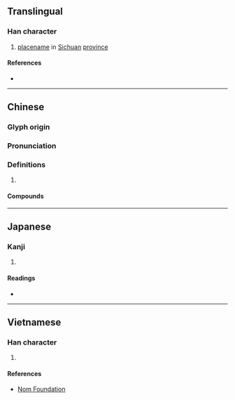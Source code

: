 {{also|滪}}
{{character info/new}}
==Translingual==

===Han character===
{{Han char|rn=85|rad=水|as=13|sn=16|four=31186|canj=ENNC|ids=⿰氵預}}

# [[placename]] in [[Sichuan]] [[province]]

====References====
* {{Han ref|kx=0653.010|dkj=18388|dj=1063.030|hdz=31765.060|uh=6FA6|ud=28582|bh=BF48|bd=48968}}

----

==Chinese==
{{zh-forms|s=滪}}

===Glyph origin===
{{Han etym}}

===Pronunciation===
{{zh-pron
|m=yù
|c=jyu6
|mc=y
|oc=y
|cat=pn
}}

===Definitions===
{{zh-hanzi}}

# {{rfdef|zh}}

====Compounds====
{{zh-der|灩澦堆}}

----

==Japanese==

===Kanji===
{{ja-kanji|grade=|rs=水13}}

# {{defn|lang=ja|sort=水13}}

====Readings====
* {{ja-readings|on=[[よ]] (yo)|kun=}}

----

==Vietnamese==

===Han character===
{{vi-readings|rs=水13| hanviet = nhựa}}

# {{defn|lang=vi|sort=水13}}

====References====
*[http://nomfoundation.org/common/nom_details.php?codepoint=6fa6 Nom Foundation]